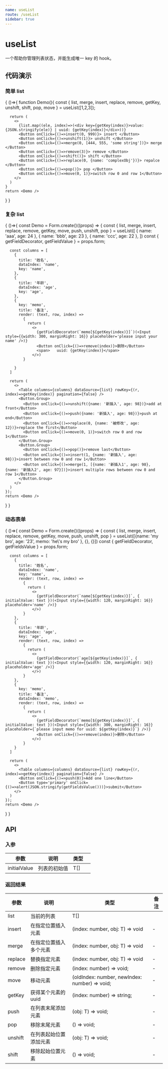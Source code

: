 ```yaml
---
name: useList
route: /useList
sidebar: true
---
```



# useList

一个帮助你管理列表状态，并能生成唯一 key 的 hook。

## 代码演示

### 简单 list

<Playground>
{
  ()=>{
    function Demo(){
      const { list, merge, insert, replace, remove, getKey, unshift, shift, pop, move } = useList([1,2,3]);

      return (
        <>
          {list.map((ele, index)=>(<div key={getKey(index)}>value: {JSON.stringify(ele)} | uuid: {getKey(index)}</div>))}
          <Button onClick={()=>insert(0, 999)}> insert </Button>
          <Button onClick={()=>unshift(1)}> unshift </Button>
          <Button onClick={()=>merge(0, [444, 555, 'some string'])}> merge </Button>
          <Button onClick={()=>remove(3)}> remove </Button>
          <Button onClick={()=>shift()}> shift </Button>
          <Button onClick={()=>replace(0, {name: 'complexObj'})}> repalce </Button>
          <Button onClick={()=>pop()}> pop </Button>
          <Button onClick={()=>move(0, 1)}>switch row 0 and row 1</Button>
        </>
      )
    }
    return <Demo />
  }
}
</Playground>

### 复杂 list

<Playground>
{
  ()=>{
    const Demo = Form.create()((props) => {
      const { list, merge, insert, replace, remove, getKey, move, push, unshift, pop } = useList([
        { name: 'aaa', age: 24 },
        { name: 'bbb', age: 23 },
        { name: 'ccc', age: 22 },
      ])
      const { getFieldDecorator, getFieldValue } = props.form;

      const columns = [
        {
          title: '姓名',
          dataIndex: 'name',
          key: 'name',
        },
        {
          title: '年龄',
          dataIndex: 'age',
          key: 'age',
        },
        {
          key: 'memo',
          title: '备注',
          render: (text, row, index) => 
            {
              return (
                <>
                  {getFieldDecorator(`memo[${getKey(index)}]`)(<Input style={{width: 300, marginRight: 16}} placeholder='please input your name' />)}
                  <Button onClick={()=>remove(index)}>删除</Button>
                  <span>   uuid: {getKey(index)}</span>
                </>)
            }
          
        }
      ]

      return (
        <>
          <Table columns={columns} dataSource={list} rowKey={(r, index)=>getKey(index)} pagination={false} />
          <Button.Group>
            <Button onClick={()=>unshift({name: '新插入', age: 98})}>add at front</Button>
            <Button onClick={()=>push({name: '新插入', age: 98})}>push at end</Button>
            <Button onClick={()=>replace(0, {name: '被修改', age: 12})}>replace the first</Button>
            <Button onClick={()=>move(0, 1)}>switch row 0 and row 1</Button>
          </Button.Group>
          <Button.Group>
            <Button onClick={()=>pop()}>remove last</Button>
            <Button onClick={()=>insert(1, {name: '新插入', age: 98})}>insert between row 0 and row 1</Button>
            <Button onClick={()=>merge(1, [{name: '新插入1', age: 98}, {name: '新插入2', age: 97}])}>insert multiple rows between row 0 and row 1</Button>
          </Button.Group>
        </>
      )
    });
    return <Demo />
  }
}
</Playground>

### 动态表单

<Playground>
{
  ()=>{
    const Demo = Form.create()((props) => {
      const { list, merge, insert, replace, remove, getKey, move, push, unshift, pop } = useList([{name: 'my bro', age: '23', memo: 'he\'s my bro' }, {}, {}])
      const { getFieldDecorator, getFieldsValue } = props.form;

      const columns = [
        {
          title: '姓名',
          dataIndex: 'name',
          key: 'name',
          render: (text, row, index) => 
            {
              return (
                <>
                  {getFieldDecorator(`name[${getKey(index)}]`, { initialValue: text })(<Input style={{width: 120, marginRight: 16}} placeholder='name' />)}
                </>)
            }
        },
        {
          title: '年龄',
          dataIndex: 'age',
          key: 'age',
          render: (text, row, index) => 
            {
              return (
                <>
                  {getFieldDecorator(`age[${getKey(index)}]`, { initialValue: text })(<Input style={{width: 120, marginRight: 16}} placeholder='age' />)}
                </>)
            }
        },
        {
          key: 'memo',
          title: '备注',
          dataIndex: 'memo',
          render: (text, row, index) => 
            {
              return (
                <>
                  {getFieldDecorator(`memo[${getKey(index)}]`, { initialValue: text })(<Input style={{width: 300, marginRight: 16}} placeholder={`please input memo for uuid: ${getKey(index)}`} />)}
                  <Button onClick={()=>remove(index)}>删除</Button>
                </>)
            }
        }
      ]

      return (
        <>
          <Table columns={columns} dataSource={list} rowKey={(r, index)=>getKey(index)} pagination={false} />
          <Button onClick={()=>push(0)}>Add one line</Button>
          <Button type='primary' onClick={()=>alert(JSON.stringify(getFieldsValue()))}>submit</Button>
        </>
      )
    });
    return <Demo />
  }
}
</Playground>

## API

### 入参

| 参数         | 说明         | 类型                 |   |
|--------------|--------------|----------------------|---|
| initialValue      | 列表的初始值 | T[]              |   |

### 返回结果

| 参数         | 说明         | 类型                 |  备注            |
|--------------|--------------|----------------------|---------------|
| list      | 当前的列表 | T[]              |   |
| insert        | 在指定位置插入元素 | (index: number, obj: T) => void                | - |
| merge         | 在指定位置插入多个元素 | (index: number, obj: T) => void | - |
| replace          | 替换指定元素         | (index: number, obj: T) => void          | - |
| remove   | 删除指定元素     | (index: number) => void;          | - |
| move | 移动元素     | (oldIndex: number, newIndex: number) => void;          | - |
| getKey  | 获得某个元素的 uuid     | (index: number) => string;           | - |
| push  | 在列表末尾添加元素     | (obj: T) => void;          | - |
| pop  | 移除末尾元素     | () => void;          | - |
| unshift  | 在列表起始位置添加元素    | (obj: T) => void;          | - |
| shift  | 移除起始位置元素     | () => void;          | - |